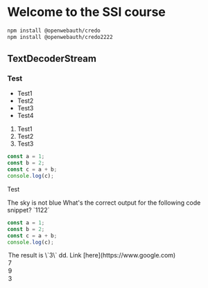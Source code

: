 # Welcome to the SSI course

```bash
npm install @openwebauth/credo
npm install @openwebauth/credo2222
```

## TextDecoderStream

### Test

- Test1
- Test2
- Test3
- Test4

1. Test1
2. Test2
3. Test3

```javascript
const a = 1;
const b = 2;
const c = a + b;
console.log(c);
```


<p>Test</p>


<TrueOrFalseQuiz slug="q1" correctAnswer={false}>
  <Question>
    The sky is not blue
  </Question>
</TrueOrFalseQuiz>



<MultipleChoiceQuiz slug="q2" correctAnswer={0}>
<Question> 
What's the correct output for the following code snippet? `1122`


```javascript
const a = 1;
const b = 2;
const c = a + b;
console.log(c);
```
</Question>

<Option>
The result is \`3\` dd. Link [here](https://www.google.com)
</Option>
<Option>7</Option>
<Option>9</Option>
<Option>3</Option>

</MultipleChoiceQuiz>


